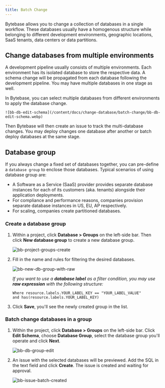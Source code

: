 ```yaml
---
title: Batch Change
---
```


<Card title="Tutorial: Batch Change with Database Group" icon="graduation-cap" href="/tutorials/batch-change-with-database-group" horizontal />

Bytebase allows you to change a collection of databases in a single workflow. These databases usually have a homogenous structure while belonging to different development environments, geographic locations, SaaS tenants, data centers or data partitions.

## Change databases from multiple environments

A development pipeline usually consists of multiple environments.
Each environment has its isolated database to store the respective data. A schema change will be propagated from each database following the development pipeline. You may have multiple databases in one stage as well.

In Bytebase, you can select multiple databases from different environments to apply the database change.

    ![bb-db-edit-schema](/content/docs/change-database/batch-change/bb-db-edit-schema.webp)

Then Bytebase will then create an issue to track the multi-database changes. You may deploy changes one database after another or batch deploy databases at the same stage.

## Database group

<PricingPlanBlock feature_name='BATCH_CHANGE' />

If you always change a fixed set of databases together, you can pre-define a `database group` to enclose those databases. Typical scenarios of using database group are:

- A Software as a Service (SaaS) provider provides separate database instances for each of its customers (aka. tenants) alongside their application deployments.
- For compliance and performance reasons, companies provision separate database instances in US, EU, AP respectively.
- For scaling, companies create partitioned databases.

### Create a database group

1. Within a project, click **Database > Groups** on the left-side bar. Then click **New database group** to create a new database group.

   ![bb-project-groups-create](/content/docs/change-database/batch-change/bb-project-groups-create.webp)

1. Fill in the name and rules for filtering the desired databases.

   ![bb-new-db-group-with-raw](/content/docs/change-database/batch-change/bb-new-db-group-with-raw.webp)

   _If you want to use a **database label** as a filter condition, you may use **raw expression** with the following structure:_

   ```
   Where resource.labels.YOUR_LABEL_KEY == "YOUR_LABEL_VALUE"
   and has(resource.labels.YOUR_LABEL_KEY)
   ```

1. Click **Save**, you'll see the newly created group in the list.

### Batch change databases in a group

1. Within the project, click **Database > Groups** on the left-side bar. Click **Edit Schema**, choose **Database Group**, select the database group you'll operate and click **Next**.

   ![bb-db-group-edit](/content/docs/change-database/batch-change/bb-db-group-edit.webp)

1. An issue with the selected databases will be previewed. Add the SQL in the text field and click **Create**. The issue is created and waiting for approval.

   ![bb-issue-batch-created](/content/docs/change-database/batch-change/bb-issue-batch-created.webp)
